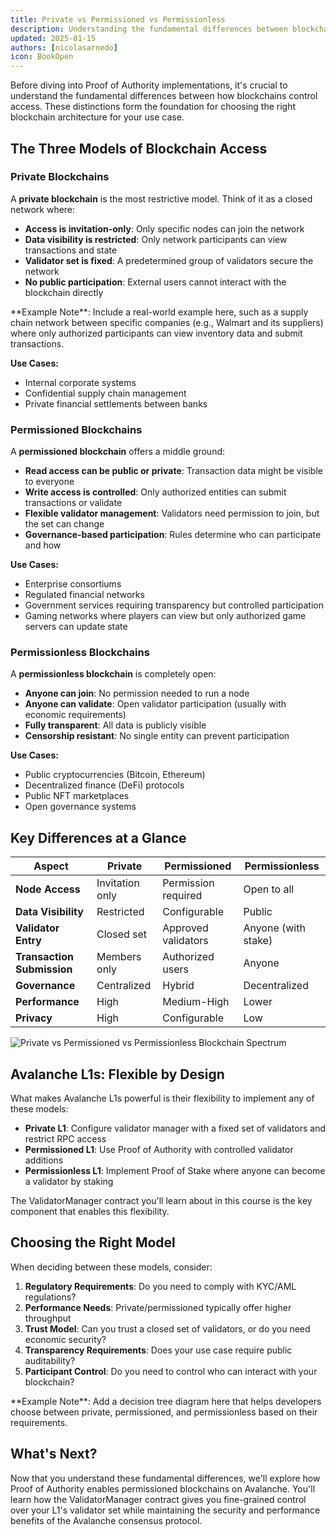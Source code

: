 ```yaml
---
title: Private vs Permissioned vs Permissionless
description: Understanding the fundamental differences between blockchain access control models
updated: 2025-01-15
authors: [nicolasarnedo]
icon: BookOpen
---
```


Before diving into Proof of Authority implementations, it's crucial to understand the fundamental differences between how blockchains control access. These distinctions form the foundation for choosing the right blockchain architecture for your use case.

## The Three Models of Blockchain Access

### Private Blockchains

A **private blockchain** is the most restrictive model. Think of it as a closed network where:

- **Access is invitation-only**: Only specific nodes can join the network
- **Data visibility is restricted**: Only network participants can view transactions and state
- **Validator set is fixed**: A predetermined group of validators secure the network
- **No public participation**: External users cannot interact with the blockchain directly

<Callout type="info">
**Example Note**: Include a real-world example here, such as a supply chain network between specific companies (e.g., Walmart and its suppliers) where only authorized participants can view inventory data and submit transactions.
</Callout>

**Use Cases:**
- Internal corporate systems
- Confidential supply chain management
- Private financial settlements between banks

### Permissioned Blockchains

A **permissioned blockchain** offers a middle ground:

- **Read access can be public or private**: Transaction data might be visible to everyone
- **Write access is controlled**: Only authorized entities can submit transactions or validate
- **Flexible validator management**: Validators need permission to join, but the set can change
- **Governance-based participation**: Rules determine who can participate and how


**Use Cases:**
- Enterprise consortiums
- Regulated financial networks
- Government services requiring transparency but controlled participation
- Gaming networks where players can view but only authorized game servers can update state

### Permissionless Blockchains

A **permissionless blockchain** is completely open:

- **Anyone can join**: No permission needed to run a node
- **Anyone can validate**: Open validator participation (usually with economic requirements)
- **Fully transparent**: All data is publicly visible
- **Censorship resistant**: No single entity can prevent participation

**Use Cases:**
- Public cryptocurrencies (Bitcoin, Ethereum)
- Decentralized finance (DeFi) protocols
- Public NFT marketplaces
- Open governance systems

## Key Differences at a Glance

| Aspect | Private | Permissioned | Permissionless |
|--------|---------|--------------|----------------|
| **Node Access** | Invitation only | Permission required | Open to all |
| **Data Visibility** | Restricted | Configurable | Public |
| **Validator Entry** | Closed set | Approved validators | Anyone (with stake) |
| **Transaction Submission** | Members only | Authorized users | Anyone |
| **Governance** | Centralized | Hybrid | Decentralized |
| **Performance** | High | Medium-High | Lower |
| **Privacy** | High | Configurable | Low |

![Private vs Permissioned vs Permissionless Blockchain Spectrum](/common-images/permissioned-l1s/PrivateVsPermissionedVsPermissionless.png)

## Avalanche L1s: Flexible by Design

What makes Avalanche L1s powerful is their flexibility to implement any of these models:

- **Private L1**: Configure validator manager with a fixed set of validators and restrict RPC access
- **Permissioned L1**: Use Proof of Authority with controlled validator additions
- **Permissionless L1**: Implement Proof of Stake where anyone can become a validator by staking

The ValidatorManager contract you'll learn about in this course is the key component that enables this flexibility.

## Choosing the Right Model

When deciding between these models, consider:

1. **Regulatory Requirements**: Do you need to comply with KYC/AML regulations?
2. **Performance Needs**: Private/permissioned typically offer higher throughput
3. **Trust Model**: Can you trust a closed set of validators, or do you need economic security?
4. **Transparency Requirements**: Does your use case require public auditability?
5. **Participant Control**: Do you need to control who can interact with your blockchain?

<Callout type="warning">
**Example Note**: Add a decision tree diagram here that helps developers choose between private, permissioned, and permissionless based on their requirements.
</Callout>

## What's Next?

Now that you understand these fundamental differences, we'll explore how Proof of Authority enables permissioned blockchains on Avalanche. You'll learn how the ValidatorManager contract gives you fine-grained control over your L1's validator set while maintaining the security and performance benefits of the Avalanche consensus protocol.

<Quiz quizId="999"/>
